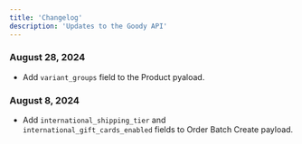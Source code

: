 ```yaml
---
title: 'Changelog'
description: 'Updates to the Goody API'
---
```


### August 28, 2024

- Add `variant_groups` field to the Product pyaload.

### August 8, 2024

- Add `international_shipping_tier` and `international_gift_cards_enabled` fields to Order Batch Create payload.